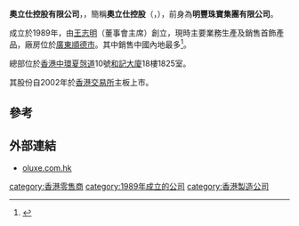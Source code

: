 '''奧立仕控股有限公司'''，，簡稱'''奧立仕控股'''（'''{{lang-en|O Luxe Holdings Limited }}'''，{{hkex|0860}}），前身為'''明豐珠寶集團有限公司'''。

成立於1989年，由[[王志明|王志明]]（董事會主席）創立，現時主要業務生產及銷售首飾產品，廠房位於[[廣東|廣東]][[順德市|順德市]]。其中銷售中國內地最多<ref>{{Cite web |url=http://www.oluxe.com.hk/index.php?option=com_content&task=view&id=13&Itemid=29 |title=奧立仕控股有限公司簡介 |access-date=2015-05-04 |archive-date=2015-05-16 |archive-url=https://web.archive.org/web/20150516042332/http://www.oluxe.com.hk/index.php?option=com_content&task=view&id=13&Itemid=29 |dead-url=no }}</ref>。

總部位於[[香港|香港]][[中環|中環]][[夏愨道|夏愨道]]10號[[和記大廈|和記大廈]]18樓1825室。

其股份自2002年於[[香港交易所|香港交易所]]主板上市。

==參考==
{{reflist}}

==外部連結==
*[http://www.oluxe.com.hk/ oluxe.com.hk] {{Wayback|url=http://www.oluxe.com.hk/ |date=20201022151536 }}

[[category:香港零售商|category:香港零售商]]
[[category:1989年成立的公司|category:1989年成立的公司]]
[[category:香港製造公司|category:香港製造公司]]